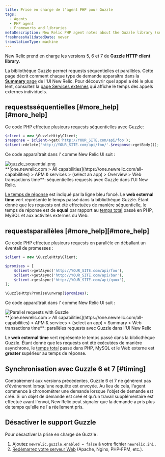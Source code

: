 ```yaml
---
title: Prise en charge de l'agent PHP pour Guzzle
tags:
  - Agents
  - PHP agent
  - Frameworks and libraries
metaDescription: New Relic PHP agent notes about the Guzzle library (supported as of PHP agent release 7.0).
freshnessValidatedDate: never
translationType: machine
---
```


New Relic prend en charge les versions 5, 6 et 7 de <DNT>**Guzzle HTTP client library**</DNT>.

La bibliothèque Guzzle permet requests séquentielles et parallèles. Cette page décrit comment chaque type de demande apparaîtra dans la [<DNT>**Summary**</DNT> page](/docs/apm/applications-menu/monitoring/apm-overview-page) de l&apos;UI New Relic. Pour découvrir quel appel a été le plus lent, consultez la [page Services externes](/docs/apm/applications-menu/monitoring/external-services-page) qui affiche le temps des appels externes individuels.

## requestsséquentielles [#more\_help][#more_help]

Ce code PHP effectue plusieurs requests séquentielles avec Guzzle:

```php
$client = new \GuzzleHttp\Client;
$response = $client->get('http://YOUR_SITE.com/api/foo');
$client->delete('http://YOUR_SITE.com/api/foo/'.$response->getBody());
```

Ce code apparaîtrait dans l&apos; comme New Relic UI suit :

<img title="Sequential requests with Guzzle" alt="guzzle_sequential.png" src="/images/apm_screenshot-crop_guzzle-sequence.webp" />

<figcaption>
  <DNT>**[one.newrelic.com &gt; All capabilities](https://one.newrelic.com/all-capabilities) &gt; APM &amp; services &gt; (select an app) &gt; Overview &gt; Web transactions time**</DNT>: séquentielles requests avec Guzzle dans l&apos;UI New Relic.
</figcaption>

[Le temps de réponse](/docs/data-analysis/user-interface-functions/response-time) est indiqué par la ligne bleu foncé. Le <DNT>**web external time**</DNT> vert représente le temps passé dans la bibliothèque Guzzle. Étant donné que les requests ont été effectuées de manière séquentielle, le temps de réponse est de <DNT>**equal**</DNT> par rapport au [temps total](/docs/data-analysis/user-interface-functions/response-time#response-time-total-time) passé en PHP, MySQL et aux activités externes du Web.

## requestsparallèles [#more\_help][#more_help]

Ce code PHP effectue plusieurs requests en parallèle en déballant un éventail de promesses :

```php
$client = new \GuzzleHttp\Client;

$promises = [
    $client->getAsync('http://YOUR_SITE.com/api/foo'),
    $client->getAsync('http://YOUR_SITE.com/api/bar'),
    $client->getAsync('http://YOUR_SITE.com/api/quux'),
];

\GuzzleHttp\Promise\unwrap($promises);
```

Ce code apparaîtrait dans l&apos; comme New Relic UI suit :

<img title="Parallel requests with Guzzle" alt="Parallel requests with Guzzle" src="/images/apm_screenshot-crop_guzzle-parallel.webp" />

<figcaption>
  <DNT>**[one.newrelic.com &gt; All capabilities](https://one.newrelic.com/all-capabilities) &gt; APM &amp; services &gt; (select an app) &gt; Summary &gt; Web transactions time**</DNT>: parallèles requests avec Guzzle dans l&apos;UI New Relic
</figcaption>

Le <DNT>**web external time**</DNT> vert représente le temps passé dans la bibliothèque Guzzle. Étant donné que les requests ont été exécutées de manière asynchrone, le [temps total](/docs/data-analysis/user-interface-functions/response-time#response-time-total-time) passé dans PHP, MySQL et le Web externe est <DNT>**greater**</DNT> supérieur au temps de réponse.

## Synchronisation avec Guzzle 6 et 7 [#timing]

Contrairement aux versions précédentes, Guzzle 6 et 7 ne génèrent pas d&apos;événement lorsqu&apos;une requête est envoyée. Au lieu de cela, l&apos;agent commence à chronométrer une demande lorsque l&apos;objet de demande est créé. Si un objet de demande est créé et qu&apos;un travail supplémentaire est effectué avant l&apos;envoi, New Relic peut signaler que la demande a pris plus de temps qu&apos;elle ne l&apos;a réellement pris.

## Désactiver le support Guzzle

Pour désactiver la prise en charge de Guzzle :

1. Ajoutez `newrelic.guzzle.enabled = false` à votre fichier `newrelic.ini` .
2. [Redémarrez votre serveur Web](/docs/agents/php-agent/troubleshooting/why-when-restart-your-web-server-php) (Apache, Nginx, PHP-FPM, etc.).